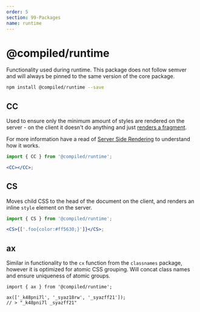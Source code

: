 ```yaml
---
order: 5
section: 99-Packages
name: runtime
---
```


# @compiled/runtime

Functionality used during runtime.
This package does not follow semver and will always be pinned to the same version of the core package.

```bash
npm install @compiled/runtime --save
```

## CC

Used to ensure only the minimum amount of styles are rendered on the server -
on the client it doesn't do anything and just [renders a fragment](https://reactjs.org/docs/fragments.html).

For more information have a read of [Server Side Rendering](/server-side-rendering#how-it-works) to understand how it works.

```jsx
import { CC } from '@compiled/runtime';

<CC></CC>;
```

## CS

Moves child CSS to the head of the document on the client,
and renders an inline `style` element on the server.

```jsx
import { CS } from '@compiled/runtime';

<CS>{['.foo{color:#ff5630;}']}</CS>;
```

## ax

Similar in functionality to the `cx` function from the `classnames` package,
however it is optimized for atomic CSS grouping.
Will concat class names and ensure uniqueness of atomic groups.

```tsx
import { ax } from '@compiled/runtime';

ax(['_k48pni7l', '_syaz18rw', '_syazff21']);
// > "_k48pni7l _syazff21"
```

